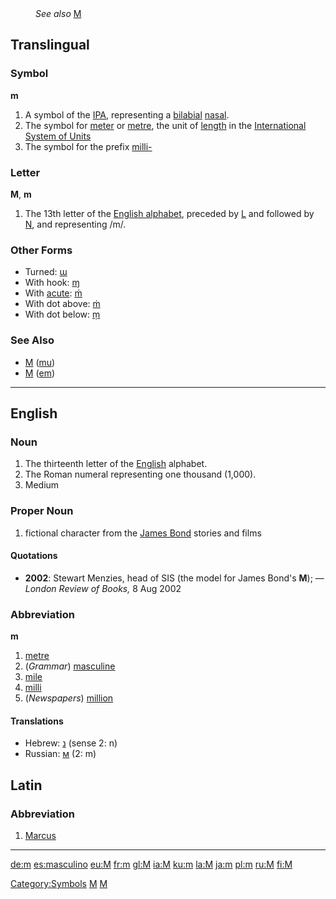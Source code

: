 :''See also'' [[M]]
{{wikipedia}}
==Translingual==
===Symbol===
'''m'''

#A symbol of the [[IPA]], representing a [[bilabial]] [[nasal]].
#The symbol for [[meter]] or [[metre]], the unit of [[length]] in the [[International System of Units]]
#The symbol for the prefix [[milli-]]

[[Category:Symbols]]
[[Category:IPA symbols|M]]

===Letter===
'''M''', '''m'''

#The 13th letter of the [[Wiktionary:About Roman script|English alphabet]], preceded by [[L]] and followed by [[N]], and representing /m/.


===Other Forms===
*Turned: [[ɯ]]
*With hook: [[ɱ]]
*With [[acute]]: [[ḿ]]
*With dot above: [[ṁ]]
*With dot below: [[ṃ]]

===See Also===
*[[Μ]] ([[mu]])
*[[М]] ([[em]])
[[Category:Latin letters|M]]

----

==English==

===Noun===

# The thirteenth letter of the [[English]] alphabet.
# The Roman numeral representing one thousand (1,000).
# Medium

===Proper Noun===
# fictional character from the [[James Bond]] stories and films

====Quotations====
*'''2002''': Stewart Menzies, head of SIS (the model for James Bond's '''M'''); &mdash; ''London Review of Books,'' 8 Aug 2002

===Abbreviation===
'''m'''
# [[metre]]
# (''Grammar'') [[masculine]]
# [[mile]]
# [[milli]]
# (''Newspapers'') [[million]]

====Translations====
*Hebrew: [[נ]] (sense 2: n)
*Russian: [[м]] (2: m)

==Latin==
===Abbreviation===
#[[Marcus]]
----

[[de:m]]
[[es:masculino]]
[[eu:M]]
[[fr:m]]
[[gl:M]]
[[ia:M]]
[[ku:m]]
[[la:M]]
[[ja:m]]
[[pl:m]]
[[ru:M]]
[[fi:M]]